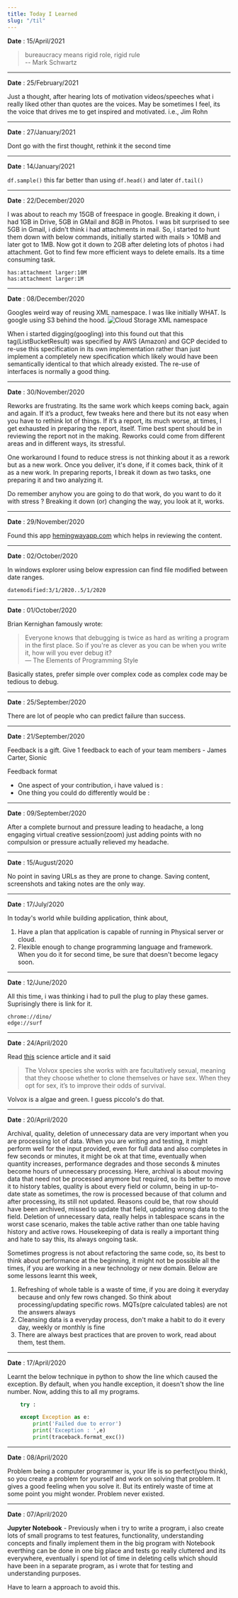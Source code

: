 ```yaml
---
title: Today I Learned
slug: "/til"
---
```


**Date** : 15/April/2021

> bureaucracy means rigid role, rigid rule   
> -- Mark Schwartz

* * * 

**Date** : 25/February/2021

Just a thought, after hearing lots of motivation videos/speeches what i really liked other than quotes are the voices. May be sometimes I feel, its the voice that drives me to get inspired and motivated. i.e., Jim Rohn

* * * 

**Date** : 27/January/2021

Dont go with the first thought, rethink it the second time

___ 

**Date** : 14/January/2021

`df.sample()` this far better than using `df.head()` and later `df.tail()`

___ 

**Date** : 22/December/2020    

I was about to reach my 15GB of freespace in google. Breaking it down, i had 1GB in Drive, 5GB in GMail and 8GB in Photos. I was bit surprised to see 5GB in Gmail, i didn't think i had attachments in mail. So, i started to hunt them down with below commands, initially started with mails > 10MB and later got to 1MB. Now got it down to 2GB after deleting lots of photos i had attachment. Got to find few more efficient ways to delete emails. Its a time consuming task. 

```
has:attachment larger:10M
has:attachment larger:1M
```

___ 

**Date** : 08/December/2020    

Googles weird way of reusing XML namespace. I was like initially WHAT. Is google using S3 behind the hood. 
![Cloud Storage XML namespace](./ListBucketResult.PNG)

When i started digging(googling) into this found out that this tag(ListBucketResult) was specified by AWS (Amazon) and GCP decided to re-use this specification in its own implementation rather than just implement a completely new specification which likely would have been semantically identical to that which already existed. The re-use of interfaces is normally a good thing. 

___ 

**Date** : 30/November/2020    

Reworks are frustrating. Its the same work which keeps coming back, again and again. If it’s a product, few tweaks here and there but its not easy when you have to rethink lot of things. If it’s a report, its much worse, at times, I get exhausted in preparing the report, itself. Time best spent should be in reviewing the report not in the making. Reworks could come from different areas and in different ways, its stressful. 

One workaround I found to reduce stress is not thinking about it as a rework but as a new work. Once you deliver, it's done, if it comes back, think of it as a new work. In preparing reports, I break it down as two tasks, one preparing it and two analyzing it. 

Do remember anyhow you are going to do that work, do you want to do it with stress ? Breaking it down (or) changing the way, you look at it, works.

___ 

**Date** : 29/November/2020    

Found this app [hemingwayapp.com](http://www.hemingwayapp.com/) which helps in reviewing the content.
___ 

**Date** : 02/October/2020    

In windows explorer using below expression can find file modified between date ranges. 
```
datemodified:3/1/2020..5/1/2020
```
___ 

**Date** : 01/October/2020    

Brian Kernighan famously wrote:
> Everyone knows that debugging is twice as hard as writing a program in the first place. So if you're as clever as you can be when you write it, how will you ever debug it?     
> — The Elements of Programming Style 

Basically states, prefer simple over complex code as complex code may be tedious to debug. 

___ 

**Date** : 25/September/2020    

There are lot of people who can predict failure than success. 

___ 

**Date** : 21/September/2020    

Feedback is a gift. Give 1 feedback to each of your team members - James Carter, Sionic    

Feedback format 
* One aspect of your contribution, i have valued is : 
* One thing you could do differently would be :  
___ 

**Date** : 09/September/2020    

After a complete burnout and pressure leading to headache, a long engaging virtual creative session(zoom) just adding points with no compulsion or pressure actually relieved my headache. 

___ 

**Date** : 15/August/2020    

No point in saving URLs as they are prone to change. Saving content, screenshots and taking notes are the only way. 

___ 

**Date** : 17/July/2020    

In today's world while building application, think about,

  1. Have a plan that application is capable of running in Physical server or cloud. 
  2. Flexible enough to change programming language and framework. When you do it for second time, be sure that doesn't become legacy soon. 

___ 

**Date** : 12/June/2020    

All this time, i was thinking i had to pull the plug to play these games. Suprisingly there is link for it.  
```
chrome://dino/
edge://surf
```
___ 

**Date** : 24/April/2020    

Read [this](https://www.quantamagazine.org/why-sex-biologists-find-new-explanations-20200423/) science article and it said 
> The Volvox species she works with are facultatively sexual, meaning that they choose whether to clone themselves or have sex. When they opt for sex, it’s to improve their odds of survival.

Volvox is a algae and green. I guess piccolo's do that. 

___ 

**Date** : 20/April/2020    

Archival, quality, deletion of unnecessary data are very important when you are processing lot of data. When you are writing and testing, it might perform well for the input provided, even for full data and also completes in few seconds or minutes, it might be ok at that time, eventually when quantity increases, performance degrades and those seconds & minutes become hours of unnecessary processing. Here, archival is about moving data that need not be processed anymore but required, so its better to move it to history tables, quality is about every field or column, being in up-to-date state as sometimes, the row is processed because of that column and after processing, its still not updated. Reasons could be, that row should have been archived, missed to update that field, updating wrong data to the field. Deletion of unnecessary data, really helps in tablespace scans in the worst case scenario, makes the table active rather than one table having history and active rows. Housekeeping of data is really a important thing and hate to say this, its always ongoing task.

Sometimes progress is not about refactoring the same code, so, its best to think about performance at the beginning, it might not be possible all the times, if you are working in a new technology or new domain. Below are some lessons learnt this week,

1. Refreshing of whole table is a waste of time, if you are doing it everyday because and only few rows changed. So think about processing/updating specific rows. MQTs(pre calculated tables) are not the answers always
1. Cleansing data is a everyday process, don't make a habit to do it every day, weekly or monthly is fine
1. There are always best practices that are proven to work, read about them, test them. 
___ 

**Date** : 17/April/2020    

Learnt the below technique in python to show the line which caused the exception. By default, when you handle exception, it doesn't show the line number. Now, adding this to all my programs.
```py {6}
    try : 

    except Exception as e:
        print('Failed due to error')        
        print('Exception : ',e)
        print(traceback.format_exc())
```
___ 

**Date** : 08/April/2020    

Problem being a computer programmer is, your life is so perfect(you think), so you create a problem for yourself and work on solving that problem. It gives a good feeling when you solve it. But its entirely waste of time at some point you might wonder. Problem never existed.  
___ 

**Date** : 07/April/2020    

**Jupyter Notebook** - Previously when i try to write a program, i also create lots of small programs to test features, functionality, understanding concepts and finally implement them in the big program with Notebook everthing can be done in one big place and tests go really cluttered and its everywhere, eventually i spend lot of time in deleting cells which should have been in a separate program, as i wrote that for testing and understanding purposes. 

Have to learn a approach to avoid this. 

